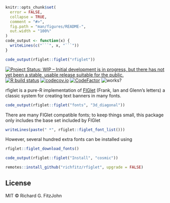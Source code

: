 <!-- README.md is generated from README.Rmd. Please edit that file -->

```r
knitr::opts_chunk$set(
  error = FALSE,
  collapse = TRUE,
  comment = "#>",
  fig.path = "man/figures/README-",
  out.width = "100%"
)
code_output <- function(x) {
  writeLines(c("```", x, "```"))
}
```

```r
code_output(rfiglet::figlet("rfiglet"))
```

<!-- badges: start -->
[![Project Status: WIP – Initial development is in progress, but there has not yet been a stable, usable release suitable for the public.](https://www.repostatus.org/badges/latest/wip.svg)](https://www.repostatus.org/#wip)
[![R build status](https://github.com/richfitz/rfiglet/workflows/R-CMD-check/badge.svg)](https://github.com/richfitz/rfiglet/actions)
[![codecov.io](https://codecov.io/github/richfitz/rfiglet/coverage.svg?branch=master)](https://codecov.io/github/richfitz/rfiglet?branch=master)
[![CodeFactor](https://www.codefactor.io/repository/github/mrc-ide/odin/badge)](https://www.codefactor.io/repository/github/mrc-ide/odin)
![works?](https://img.shields.io/badge/works-on%20my%20machine-pink)
<!-- badges: end -->


rfiglet is a pure-R implementation of [FIGlet](https://en.wikipedia.org/wiki/FIGlet) (Frank, Ian and Glenn's letters) a classic system for creating text banners in many fonts.

```r
code_output(rfiglet::figlet("fonts", "3d_diagonal"))
```

There are many FIGlet compatible fonts; to keep things small, this package only includes the base set included by FIGlet

```r
writeLines(paste(" *", rfiglet::figlet_font_list()))
```

However, several hundred extra fonts can be installed using

```r
rfiglet::figlet_download_fonts()
```

```r
code_output(rfiglet::figlet("Install", "cosmic"))
```

```r
remotes::install_github("richfitz/rfiglet", upgrade = FALSE)
```

## License

MIT © Richard G. FitzJohn
